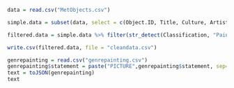 ```r
data = read.csv("MetObjects.csv")

simple.data = subset(data, select = c(Object.ID, Title, Culture, Artist.Display.Name, Artist.Nationality, Object.End.Date, Medium, Country, Classification))

filtered.data = simple.data %>% filter(str_detect(Classification, "Painting"))

write.csv(filtered.data, file = "cleandata.csv")
```

```r
genrepainting = read.csv("genrepainting.csv")
genrepainting$statement = paste("PICTURE",genrepainting$statement, sep="")
text = toJSON(genrepainting)
text
```